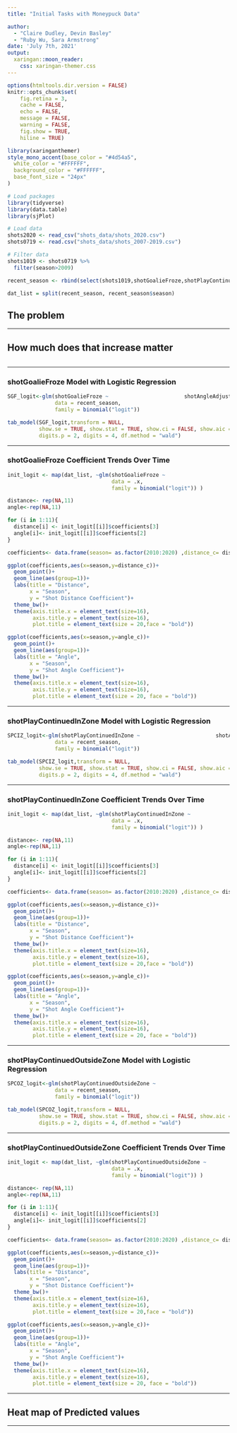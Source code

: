 ```yaml
---
title: "Initial Tasks with Moneypuck Data"

author: 
  - "Claire Dudley, Devin Basley"
  - "Ruby Wu, Sara Armstrong" 
date: 'July 7th, 2021'
output: 
  xaringan::moon_reader:
    css: xaringan-themer.css
---
```


```r
options(htmltools.dir.version = FALSE)
knitr::opts_chunk$set(
    fig.retina = 3,
    cache = FALSE,
    echo = FALSE,
    message = FALSE,
    warning = FALSE,
    fig.show = TRUE,
    hiline = TRUE)
```

```r
library(xaringanthemer)
style_mono_accent(base_color = "#4d54a5",
  white_color = "#FFFFFF",
  background_color = "#FFFFFF",
  base_font_size = "24px"
)
```

```r
# Load packages
library(tidyverse)
library(data.table)
library(sjPlot)

# Load data
shots2020 <- read_csv("shots_data/shots_2020.csv")
shots0719 <- read.csv("shots_data/shots_2007-2019.csv")

# Filter data
shots1019 <- shots0719 %>% 
  filter(season>2009)

recent_season <- rbind(select(shots1019,shotGoalieFroze,shotPlayContinuedInZone,shotPlayContinuedOutsideZone,season,shotAngleAdjusted,arenaAdjustedShotDistance,goal,shotGeneratedRebound),select(shots2020,shotGoalieFroze,shotPlayContinuedInZone,shotPlayContinuedOutsideZone,season,shotAngleAdjusted,arenaAdjustedShotDistance,goal,shotGeneratedRebound))

dat_list = split(recent_season, recent_season$season)
```


## The problem

---


## How much does that increase matter

```r

```


---

### shotGoalieFroze Model with Logistic Regression

```r
SGF_logit<-glm(shotGoalieFroze ~                        shotAngleAdjusted+arenaAdjustedShotDistance,
               data = recent_season,
               family = binomial("logit")) 

tab_model(SGF_logit,transform = NULL,
          show.se = TRUE, show.stat = TRUE, show.ci = FALSE, show.aic = TRUE,
          digits.p = 2, digits = 4, df.method = "wald")
```


---


### shotGoalieFroze Coefficient Trends Over Time

```r

init_logit <- map(dat_list, ~glm(shotGoalieFroze ~                        shotAngleAdjusted+arenaAdjustedShotDistance,
                                 data = .x,
                                 family = binomial("logit")) )

distance<- rep(NA,11)
angle<-rep(NA,11)

for (i in 1:11){
  distance[i] <- init_logit[[i]]$coefficients[3]
  angle[i]<- init_logit[[i]]$coefficients[2]
}

coefficients<- data.frame(season= as.factor(2010:2020) ,distance_c= distance, angle_c = angle)

ggplot(coefficients,aes(x=season,y=distance_c))+
  geom_point()+
  geom_line(aes(group=1))+
  labs(title = "Distance",
       x = "Season",
       y = "Shot Distance Coefficient")+
  theme_bw()+
  theme(axis.title.x = element_text(size=16),
        axis.title.y = element_text(size=16),
        plot.title = element_text(size = 20,face = "bold"))

ggplot(coefficients,aes(x=season,y=angle_c))+
  geom_point()+
  geom_line(aes(group=1))+
  labs(title = "Angle",
       x = "Season",
       y = "Shot Angle Coefficient")+
  theme_bw()+
  theme(axis.title.x = element_text(size=16),
        axis.title.y = element_text(size=16),
        plot.title = element_text(size = 20, face = "bold"))

```

---

### shotPlayContinuedInZone Model with Logistic Regression

```r
SPCIZ_logit<-glm(shotPlayContinuedInZone ~                        shotAngleAdjusted+arenaAdjustedShotDistance,
               data = recent_season,
               family = binomial("logit")) 

tab_model(SPCIZ_logit,transform = NULL,
          show.se = TRUE, show.stat = TRUE, show.ci = FALSE, show.aic = TRUE,
          digits.p = 2, digits = 4, df.method = "wald")

```


---


### shotPlayContinuedInZone Coefficient Trends Over Time

```r

init_logit <- map(dat_list, ~glm(shotPlayContinuedInZone ~                        shotAngleAdjusted+arenaAdjustedShotDistance,
                                 data = .x,
                                 family = binomial("logit")) )

distance<- rep(NA,11)
angle<-rep(NA,11)

for (i in 1:11){
  distance[i] <- init_logit[[i]]$coefficients[3]
  angle[i]<- init_logit[[i]]$coefficients[2]
}

coefficients<- data.frame(season= as.factor(2010:2020) ,distance_c= distance, angle_c = angle)

ggplot(coefficients,aes(x=season,y=distance_c))+
  geom_point()+
  geom_line(aes(group=1))+
  labs(title = "Distance",
       x = "Season",
       y = "Shot Distance Coefficient")+
  theme_bw()+
  theme(axis.title.x = element_text(size=16),
        axis.title.y = element_text(size=16),
        plot.title = element_text(size = 20,face = "bold"))

ggplot(coefficients,aes(x=season,y=angle_c))+
  geom_point()+
  geom_line(aes(group=1))+
  labs(title = "Angle",
       x = "Season",
       y = "Shot Angle Coefficient")+
  theme_bw()+
  theme(axis.title.x = element_text(size=16),
        axis.title.y = element_text(size=16),
        plot.title = element_text(size = 20, face = "bold"))

```

---

### shotPlayContinuedOutsideZone Model with Logistic Regression

```r
SPCOZ_logit<-glm(shotPlayContinuedOutsideZone ~                        shotAngleAdjusted+arenaAdjustedShotDistance,
               data = recent_season,
               family = binomial("logit")) 

tab_model(SPCOZ_logit,transform = NULL,
          show.se = TRUE, show.stat = TRUE, show.ci = FALSE, show.aic = TRUE,
          digits.p = 2, digits = 4, df.method = "wald")

```


---


### shotPlayContinuedOutsideZone Coefficient Trends Over Time

```r

init_logit <- map(dat_list, ~glm(shotPlayContinuedOutsideZone ~                        shotAngleAdjusted+arenaAdjustedShotDistance,
                                 data = .x,
                                 family = binomial("logit")) )

distance<- rep(NA,11)
angle<-rep(NA,11)

for (i in 1:11){
  distance[i] <- init_logit[[i]]$coefficients[3]
  angle[i]<- init_logit[[i]]$coefficients[2]
}

coefficients<- data.frame(season= as.factor(2010:2020) ,distance_c= distance, angle_c = angle)

ggplot(coefficients,aes(x=season,y=distance_c))+
  geom_point()+
  geom_line(aes(group=1))+
  labs(title = "Distance",
       x = "Season",
       y = "Shot Distance Coefficient")+
  theme_bw()+
  theme(axis.title.x = element_text(size=16),
        axis.title.y = element_text(size=16),
        plot.title = element_text(size = 20,face = "bold"))

ggplot(coefficients,aes(x=season,y=angle_c))+
  geom_point()+
  geom_line(aes(group=1))+
  labs(title = "Angle",
       x = "Season",
       y = "Shot Angle Coefficient")+
  theme_bw()+
  theme(axis.title.x = element_text(size=16),
        axis.title.y = element_text(size=16),
        plot.title = element_text(size = 20, face = "bold"))

```

---


## Heat map of Predicted values



---